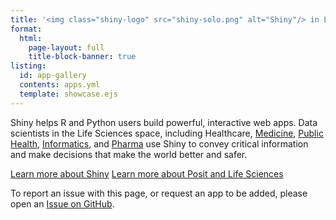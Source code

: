 ```yaml
---
title: '<img class="shiny-logo" src="shiny-solo.png" alt="Shiny"/> in Life Sciences'
format: 
  html:
    page-layout: full
    title-block-banner: true
listing: 
  id: app-gallery
  contents: apps.yml
  template: showcase.ejs
---
```


Shiny helps R and Python users build powerful, interactive web apps. Data scientists in the Life Sciences space, including Healthcare, [Medicine](#medicine), [Public Health](#public-health), [Informatics](#informatics), and [Pharma](#pharma) use Shiny to convey critical information and make decisions that make the world better and safer.

[Learn more about Shiny](https://shiny.posit.co/){.call-to-action} [Learn more about Posit and Life Sciences](https://posit.co/solutions/pharma/){.call-to-action}

::: {#app-gallery}

::: 

To report an issue with this page, or request an app to be added, please open an [Issue on GitHub](https://github.com/posit-dev/healthcare-shiny-showcase/issues).